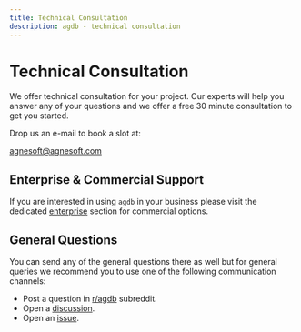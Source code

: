 ```yaml
---
title: Technical Consultation
description: agdb - technical consultation
---
```


# Technical Consultation

We offer technical consultation for your project. Our experts will help you answer any of your questions and we offer a free 30 minute consultation to get you started.

Drop us an e-mail to book a slot at:

[agnesoft@agnesoft.com](mailto:agnesoft@agnesoft.com)

## Enterprise & Commercial Support

If you are interested in using `agdb` in your business please visit the dedicated [enterprise](/enterprise/enterprise) section for commercial options.


## General Questions

You can send any of the general questions there as well but for general queries we recommend you to use one of the following communication channels:

- Post a question in [r/agdb](https://www.reddit.com/r/agdb/) subreddit.
- Open a [discussion](https://github.com/agnesoft/agdb/discussions).
- Open an [issue](https://github.com/agnesoft/agdb/issues).
